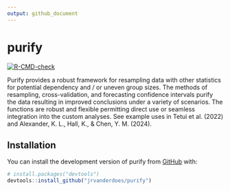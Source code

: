 ```yaml
---
output: github_document
---
```


<!-- README.md is generated from README.Rmd. Please edit that file -->

# purify

<!-- badges: start -->
[![R-CMD-check](https://github.com/jrvanderdoes/purify/actions/workflows/R-CMD-check.yaml/badge.svg)](https://github.com/jrvanderdoes/purify/actions/workflows/R-CMD-check.yaml)
<!-- badges: end -->

Purify provides a robust framework for resampling data with other statistics for
potential dependency and / or uneven group sizes. The methods of resampling, cross-validation, and forecasting confidence intervals purify the data resulting in improved conclusions under a variety of scenarios. The functions are robust and flexible permitting direct use or seamless integration into the custom analyses. See example uses in Tetui et al. (2022) and Alexander, K. L., Hall, K., & Chen, Y. M. (2024).

## Installation

You can install the development version of purify from [GitHub](https://github.com/) with:

``` r
# install.packages("devtools")
devtools::install_github("jrvanderdoes/purify")
```

<!-- You'll still need to render `README.Rmd` regularly, to keep `README.md` up-to-date. `devtools::build_readme()` is handy for this. You could also use GitHub Actions to re-render `README.Rmd` every time you push. An example workflow can be found here: <https://github.com/r-lib/actions/tree/v1/examples>. -->

